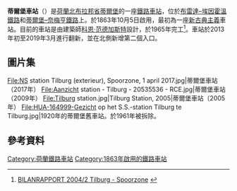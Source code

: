 {{Infobox Station
|BoxWidth = 24em
|Title = 蒂爾堡車站
|SubTitle = 
|EngTitle = Station Tilburg
|EngSubTitle = 
|StationSymbol = 
|symbol_right=[[File:Nederlandse_spoorwegen_logo.svg|20px]] 
|linecolour = #22428B
|ImageName = The Station of Tilburg on 2019.jpg
|ImageSize = 290px
|ImageCaption = 蒂爾堡車站（2019年）
|ImagePadding = 0
|Code = Tb
|Operator = [[荷兰铁路|荷兰铁路]]
|Owned = 
|Line = 布雷達-艾恩德霍芬鐵路<br>蒂爾堡-奈梅亨鐵路
|Place = {{NED}}[[北布拉邦省|北布拉邦省]][[蒂爾堡|蒂爾堡]]
|Coord = 
|Style = 地面車站
|Hall Style = 
|PlatformType = 
|PlatformNumber = 2
|TrackNum = 
|Interchange = 
|ExitNumber = 
|StartDate = 1863年10月5日
|Elevation = 
|Depth = 
|connection = 
|yearly ridership = 
|daily ridership = 
}}

'''蒂爾堡車站'''（{{lang-nl|Station Tilburg}}）是[[荷蘭|荷蘭]][[北布拉邦省|北布拉邦省]][[蒂爾堡|蒂爾堡]]的一座[[鐵路車站|鐵路車站]]，位於[[布雷達–埃因霍溫鐵路|布雷達–埃因霍溫鐵路]]和[[蒂爾堡–奈梅亨鐵路|蒂爾堡–奈梅亨鐵路]]上。於1863年10月5日啟用，最初為一座[[新古典主義|新古典主義]]車站。目前的車站是由建築師[[科恩·范德加斯特|科恩·范德加斯特]]設計，於1965年完工<ref>[https://docplayer.nl/27738896-Bilanrapport-2004-2-tilburg-spoorzone.html BILANRAPPORT 2004/2 Tilburg - Spoorzone] {{nl}}</ref>。車站於2013年初至2019年3月進行翻新，並在北側新增第二個入口。

== 圖片集 ==
<gallery widths="200" heights="200">
File:NS station Tilburg (exterieur), Spoorzone, 1 april 2017.jpg|蒂爾堡車站（2017年）
File:Aanzicht station - Tilburg - 20535536 - RCE.jpg|蒂爾堡車站（2009年）
File:Tilburg station.jpg|Tilburg Station, 2005|蒂爾堡車站（2005年）
File:HUA-164999-Gezicht op het S.S.-station Tilburg te Tilburg.jpg|1920年的蒂爾堡舊車站。於1961年被拆除。

</gallery>

==參考資料==
{{reflist}}

{{commonscat|Tilburg train station}}
{{荷兰小作品}}
[[Category:荷蘭鐵路車站|Category:荷蘭鐵路車站]]
[[Category:1863年啟用的鐵路車站|Category:1863年啟用的鐵路車站]]